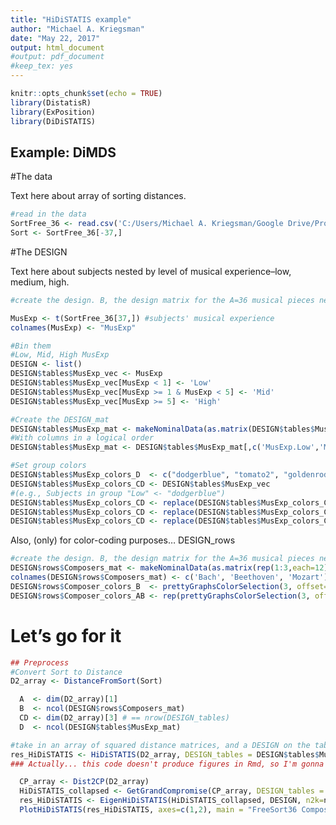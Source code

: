 ```yaml
---
title: "HiDiSTATIS example"
author: "Michael A. Kriegsman"
date: "May 22, 2017"
output: html_document
#output: pdf_document
#keep_tex: yes
---
```


```r
knitr::opts_chunk$set(echo = TRUE)
library(DistatisR)
library(ExPosition)
library(DiDiSTATIS)
```

## Example: DiMDS

#The data

Text here about array of sorting distances. 
```r
#read in the data 
SortFree_36 <- read.csv('C:/Users/Michael A. Kriegsman/Google Drive/Projects/DiDiSTATIS_Composers/WithMoreSubj_ForDissertation/natural36_free_forR.csv', row.names=1)
Sort <- SortFree_36[-37,]
```

#The DESIGN

Text here about subjects nested by level of musical experience--low, medium, high. 

```r
#create the design. B, the design matrix for the A=36 musical pieces nested in the B=3 composers.

MusExp <- t(SortFree_36[37,]) #subjects' musical experience
colnames(MusExp) <- "MusExp"

#Bin them
#Low, Mid, High MusExp
DESIGN <- list()
DESIGN$tables$MusExp_vec <- MusExp
DESIGN$tables$MusExp_vec[MusExp < 1] <- 'Low'
DESIGN$tables$MusExp_vec[MusExp >= 1 & MusExp < 5] <- 'Mid'
DESIGN$tables$MusExp_vec[MusExp >= 5] <- 'High'

#Create the DESIGN_mat
DESIGN$tables$MusExp_mat <- makeNominalData(as.matrix(DESIGN$tables$MusExp_vec))
#With columns in a logical order
DESIGN$tables$MusExp_mat <- DESIGN$tables$MusExp_mat[,c('MusExp.Low','MusExp.Mid','MusExp.High')]

#Set group colors
DESIGN$tables$MusExp_colors_D  <- c("dodgerblue", "tomato2", "goldenrod")
DESIGN$tables$MusExp_colors_CD <- DESIGN$tables$MusExp_vec
#(e.g., Subjects in group "Low" <- "dodgerblue")
DESIGN$tables$MusExp_colors_CD <- replace(DESIGN$tables$MusExp_colors_CD, which(DESIGN$tables$MusExp_vec=="Low"), DESIGN$tables$MusExp_colors_D[1])
DESIGN$tables$MusExp_colors_CD <- replace(DESIGN$tables$MusExp_colors_CD, which(DESIGN$tables$MusExp_vec=="Mid"), DESIGN$tables$MusExp_colors_D[2])
DESIGN$tables$MusExp_colors_CD <- replace(DESIGN$tables$MusExp_colors_CD, which(DESIGN$tables$MusExp_vec=="High"), DESIGN$tables$MusExp_colors_D[3])
```

Also, (only) for color-coding purposes... DESIGN_rows
```r
#create the design. B, the design matrix for the A=36 musical pieces nested in the B=3 composers.
DESIGN$rows$Composers_mat <- makeNominalData(as.matrix(rep(1:3,each=12)))
colnames(DESIGN$rows$Composers_mat) <- c('Bach', 'Beethoven', 'Mozart')
DESIGN$rows$Composer_colors_B  <- prettyGraphsColorSelection(3, offset=3)
DESIGN$rows$Composer_colors_AB <- rep(prettyGraphsColorSelection(3, offset=3), each=12)
```

# Let's go for it

```r
## Preprocess
#Convert Sort to Distance
D2_array <- DistanceFromSort(Sort)

  A  <- dim(D2_array)[1]
  B  <- ncol(DESIGN$rows$Composers_mat)
  CD <- dim(D2_array)[3] # == nrow(DESIGN_tables)
  D  <- ncol(DESIGN$tables$MusExp_mat)
```

```r
#take in an array of squared distance matrices, and a DESIGN on the tables, and return everything
res_HiDiSTATIS <- HiDiSTATIS(D2_array, DESIGN_tables = DESIGN$tables$MusExp_mat, main = "FreeSort36 Composers")
### Actually... this code doesn't produce figures in Rmd, so I'm gonna break HiDiSTATIS.R into its functions and paste them into the chunk below
```

```r
  CP_array <- Dist2CP(D2_array)
  HiDiSTATIS_collapsed <- GetGrandCompromise(CP_array, DESIGN_tables = DESIGN$tables$MusExp_mat)
  res_HiDiSTATIS <- EigenHiDiSTATIS(HiDiSTATIS_collapsed, DESIGN, n2k=n2k)
  PlotHiDiSTATIS(res_HiDiSTATIS, axes=c(1,2), main = "FreeSort36 Composers")
```
